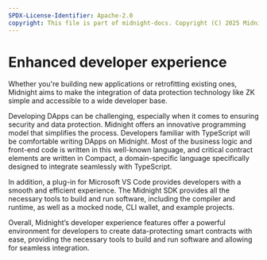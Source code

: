```yaml
---
SPDX-License-Identifier: Apache-2.0
copyright: This file is part of midnight-docs. Copyright (C) 2025 Midnight Foundation. Licensed under the Apache License, Version 2.0 (the "License"); You may not use this file except in compliance with the License. You may obtain a copy of the License at http://www.apache.org/licenses/LICENSE-2.0 Unless required by applicable law or agreed to in writing, software distributed under the License is distributed on an "AS IS" BASIS, WITHOUT WARRANTIES OR CONDITIONS OF ANY KIND, either express or implied. See the License for the specific language governing permissions and limitations under the License.
---
```


# Enhanced developer experience

Whether you're building new applications or retrofitting existing ones, Midnight aims to make the integration of data protection technology like ZK simple and accessible to a wide developer base.

Developing DApps can be challenging, especially when it comes to ensuring security and data protection. Midnight offers an innovative programming model that simplifies the process. Developers familiar with TypeScript will be comfortable writing DApps on Midnight. Most of the business logic and front-end code is written in this well-known language, and critical contract elements are written in Compact, a domain-specific language specifically designed to integrate seamlessly with TypeScript. 

In addition, a plug-in for Microsoft VS Code provides developers with a smooth and efficient experience. The Midnight SDK provides all the necessary tools to build and run software, including the compiler and runtime, as well as a mocked node, CLI wallet, and example projects.

Overall, Midnight’s developer experience features offer a powerful environment for developers to create data-protecting smart contracts with ease, providing the necessary tools to build and run software and allowing for seamless integration.

